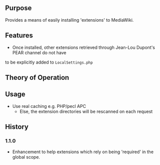{{Extension
|name        = ExtensionManager
|status      = beta
|type        = parser
|author      = [[user:jldupont|Jean-Lou Dupont]]
|image       =
|version     = 1.1.0
|update      =
|mediawiki   = 1.11
|download    = see installation section
|readme      =
|changelog   = See SVN ($Id: Extension.php 686 2007-08-18 00:43:59Z jeanlou.dupont $)
|description = 
|parameters  =
|rights      =
|example     =
}}
== Purpose==
Provides a means of easily installing 'extensions' to MediaWiki.

== Features ==
* Once installed, other extensions retrieved through Jean-Lou Dupont's PEAR channel do not have
to be explicitly added to <code>LocalSettings.php</code>

== Theory of Operation ==

== Usage ==
* Use real caching e.g. PHP/pecl APC
** Else, the extension directories will be rescanned on each request

{{Pear|ExtensionManager}}

== History ==
=== 1.1.0 ===
* Enhancement to help extensions which rely on being 'required' in the global scope.